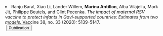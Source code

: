 <li> Ranju Baral, Xiao Li, Lander Willem, __Marina Antillon__, Alba Vilajeliu, Mark Jit, Philippe Beutels, and Clint Pecenka. _The impact of maternal RSV vaccine to protect infants in Gavi-supported countries: Estimates from two models._ Vaccine 38, no. 33 (2020): 5139-5147.  
  <a href="https://doi.org/10.1016/j.vaccine.2020.06.036" style="margin-left: 0.25em" target="_blank">
    <button class="button1">
      <i class="fa-solid fa-feather"> </i> Publication
    </button>
  </a>
</li>

  